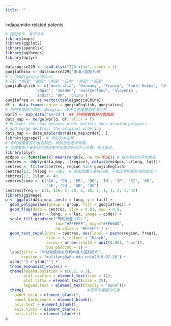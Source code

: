 ```yaml
---
title: ""
---
```


indapamide-related patents
```r
# 国别分布、省市分布
library(maps)
library(ggplot2)
library(openxlsx)
library(ggthemes)
library(dplyr)

datasource229 <- read.xlsx("229.xlsx", sheet = 1)
guojiaChina <- datasource229$'申请人国别代码'
# > head(guojiaChina)
# [1] "美国" "德国" "美国" "日本" "美国" "英国"
guojiaEnglish <- c('Australia', 'Germany', 'France', 'South Korea', 'USA',
             'Japan', 'Sweden', 'Switzerland', 'Slovenia',
             'India', 'UK', 'China')
guojiafreq <- as.vector(table(guojiaChina))
df <- data.frame(region = guojiaEnglish, guojiafreq) 
# 将列名称改为相同，即region，便于与地图数据信息合并
world <- map_data("world")  ## 将地图数据转为数据框
data_map <- merge(world, df, all.x = T)
# Reorder the rows because order matters when drawing polygons
# and merge destroys the original ordering
data_map <- data_map[order(data_map$order), ]
library(ggrepel)  # 添加文本注释
# 有时候需要显示省名标签，特别是给老领导看。
# 可根据每个省形状的经纬度平均值求近似中心位置，标注省名。
library(plyr)
midpos <- function(x) mean(range(x, na.rm=TRUE)) # 取形状内的平均坐标
centres <- ddply(data_map, .(region), colwise(midpos, .(long, lat)))
centres <- filter(centres, region %in% guojiaEnglish)
centres[12, ]$long <- -105  # 美国位置计算有问题，可能因为阿拉斯加的原因？
centres[12, ]$lat <- 40
centres$code <- c('AU', 'CN', 'FR', 'DE', 'IN', 'JP', 'SI', 'KR',
                  'SE', 'CH', 'GB', 'US')
centres$freq <- c(1, 136, 5, 28, 1, 10, 1, 1, 1, 2, 1, 42)
library(ggimage)
p <- ggplot(data_map, aes(x = long, y = lat)) +
  geom_polygon(aes(group = group, fill = guojiafreq)) +
  geom_flag(data = centres, size = 0.03, asp = 0.5,
            aes(x = long, y = lat, image = code)) +
  scale_fill_gradient("专利数量（件）", 
                      low="#FFFFFF", high="#FF6600",
                      na.value = '#FFFFFF') +
  geom_text_repel(data = centres, aes(label = paste(region, freq)), 
                  size = 6, colour = "black",
                  arrow = arrow(length = unit(0.001, "npc")),
                  box.padding = 1) +
  labs(title = "吲哒帕胺相关专利申请人国别分布", 
       caption = "mulifeng@whu.edu.cn\n2019-07-28") +
  xlab("") + ylab("") +
  theme_economist_white() +
  theme(legend.position = c(0.2, 0.3), 
        plot.caption = element_text(size = 12), 
        plot.title = element_text(size = 25),
        legend.text = element_text(family = "mono"))+
  theme(                            #清除不需要的元素
    panel.grid = element_blank(),
    panel.background = element_blank(),
    axis.text = element_blank(),
    axis.ticks = element_blank(),
    axis.title = element_blank())
p
```
